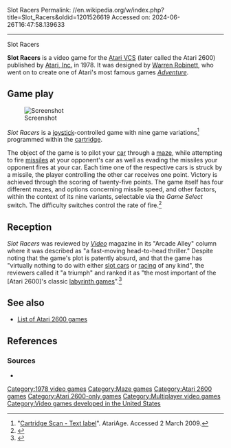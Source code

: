 Slot Racers
Permalink: //en.wikipedia.org/w/index.php?title=Slot_Racers&oldid=1201526619
Accessed on: 2024-06-26T16:47:58.139633



------
Slot Racers
{{short description|1978 video game}}
{{More citations needed|date=May 2015}}
{{Infobox video game
|title = Slot Racers
|image = Slot-racers-Atari-cover-art.jpg
|developer= [[Atari, Inc.]]{{sfn|Weiss|2007|p=105}}
|publisher= Atari, Inc.{{sfn|Weiss|2007|p=105}}
|designer= [[Warren Robinett]]{{sfn|Weiss|2007|p=105}}
|released = {{vgrelease|NA|1978}}
|genre = [[List of maze video games|Maze]], [[Racing video game|racing]]
|modes = [[Two-player video game|Two players]]{{sfn|Weiss|2007|p=105}}
|platform = [[Atari 2600]]
}}

'''Slot Racers''' is a video game for the [[Atari 2600|Atari VCS]] (later called the Atari 2600) published by [[Atari, Inc.]] in 1978. It was designed by [[Warren Robinett]], who went on to create one of Atari's most famous games ''[[Adventure (1980 video game)|Adventure]]''.{{sfn|Weiss|2007|p=105}}

==Game play==
[[File:SlotRacers-2600.png|thumb|left|Screenshot]]

''Slot Racers'' is a [[joystick]]-controlled game with nine game variations<ref>"[http://www.atariage.com/cart_page.html?SoftwareLabelID=441&ItemTypeID=CART Cartridge Scan - Text label]". AtariAge. Accessed 2 March 2009.</ref> programmed within the [[ROM cartridge|cartridge]].

The object of the game is to pilot your [[Automobile|car]] through a [[Labyrinth|maze]], while attempting to fire [[missile]]s at your opponent's car as well as evading the missiles your opponent fires at your car.  Each time one of the respective cars is struck by a missile, the player controlling the other car receives one point.  Victory is achieved through the scoring of twenty-five points.  The game itself has four different mazes, and options concerning missile speed, and other factors, within the context of its nine variants, selectable via the ''Game Select'' switch.  The difficulty switches control the rate of fire.<ref name="manual">{{cite web|title=Slot Racers Manual|url=https://atariage.com/manual_html_page.php?SoftwareLabelID=441|website=AtariAge}}</ref>

==Reception==
''Slot Racers'' was reviewed by ''[[Video (magazine)|Video]]'' magazine in its "Arcade Alley" column where it was described as "a fast-moving head-to-head thriller." Despite noting that the game's plot is patently absurd, and that the game has "virtually nothing to do with either [[slot car]]s or [[racing]] of any kind", the reviewers called it "a triumph" and ranked it as "the most important of the [Atari 2600]'s classic [[maze game|labyrinth games]]".<ref name=kunkel>{{cite journal |last1= Kunkel |first1= Bill |author-link1= Bill Kunkel (gaming)|last2= Laney, Jr. |first2= Frank |author-link2= Arnie Katz|date= May 1981 |title= Arcade Alley: Lure of the Labyrinth - Exploring Maze Games |journal= [[Video (magazine)|Video]]|publisher= Reese Communications|volume= 5|issue= 3|pages= 18, 110–111|issn= 0147-8907}}</ref>{{rp|18}}

==See also==
{{Portal|Video games}}
*[[List of Atari 2600 games]]

==References==
{{reflist}}

===Sources===
* {{cite book|title=Classic Home Video Games 1972-1984|last=Weiss|first=Brett|publisher=McFarland & Company, Inc.|isbn=978-0-7864-3226-4|year=2007}}

[[Category:1978 video games]]
[[Category:Maze games]]
[[Category:Atari 2600 games]]
[[Category:Atari 2600-only games]]
[[Category:Multiplayer video games]]
[[Category:Video games developed in the United States]]